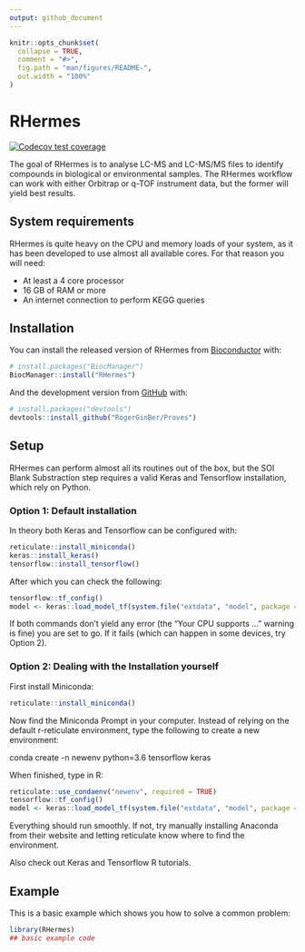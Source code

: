 ---
output: github_document
---

<!-- README.md is generated from README.Rmd. Please edit that file -->

```{r, include = FALSE}
knitr::opts_chunk$set(
  collapse = TRUE,
  comment = "#>",
  fig.path = "man/figures/README-",
  out.width = "100%"
)
```

# RHermes

<!-- badges: start -->
[![Codecov test coverage](https://codecov.io/gh/RogerGinBer/RHermes/branch/master/graph/badge.svg?token=HL73R4GHFJ)](https://codecov.io/gh/RogerGinBer/RHermes?branch=master)

<!-- badges: end -->

The goal of RHermes is to analyse LC-MS and LC-MS/MS files to identify compounds
in biological or environmental samples. The RHermes workflow can work with
either Orbitrap or q-TOF instrument data, but the former will yield best results.


## System requirements

RHermes is quite heavy on the CPU and memory loads of your system, as it has
been developed to use almost all available cores. For that reason you will need:

* At least a 4 core processor
* 16 GB of RAM or more
* An internet connection to perform KEGG queries

## Installation

You can install the released version of RHermes from [Bioconductor](https://bioconductor.org/) with:

``` r
# install.packages("BiocManager")
BiocManager::install("RHermes")
```

And the development version from [GitHub](https://github.com/) with:

``` r
# install.packages("devtools")
devtools::install_github("RogerGinBer/Proves")
```

## Setup
RHermes can perform almost all its routines out of the box, but the SOI Blank
Substraction step requires a valid Keras and Tensorflow installation, which rely
on Python.

### Option 1: Default installation
In theory both Keras and Tensorflow can be configured with:

```{r, eval = FALSE}
reticulate::install_miniconda()
keras::install_keras()
tensorflow::install_tensorflow()
```
After which you can check the following:
```{r, eval = FALSE}
tensorflow::tf_config()
model <- keras::load_model_tf(system.file("extdata", "model", package = "RHermes"))
```
If both commands don't yield any error (the "Your CPU supports ..." warning is fine)
you are set to go. If it fails (which can happen in some devices, try Option 2).

### Option 2: Dealing with the Installation yourself
First install Miniconda:
```{r, eval = FALSE}
reticulate::install_miniconda()
```
Now find the Miniconda Prompt in your computer. Instead of relying on the default
r-reticulate environment, type the following to create a new environment:

conda create -n newenv python=3.6 tensorflow keras

When finished, type in R:
```{r, eval = FALSE}
reticulate::use_condaenv("newenv", required = TRUE)
tensorflow::tf_config()
model <- keras::load_model_tf(system.file("extdata", "model", package = "RHermes"))
```

Everything should run smoothly. If not, try manually installing Anaconda from
their website and letting reticulate know where to find the environment.

Also check out Keras and Tensorflow R tutorials.

## Example

This is a basic example which shows you how to solve a common problem:

```{r example}
library(RHermes)
## basic example code
```

